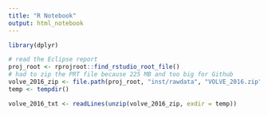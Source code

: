 ```yaml
---
title: "R Notebook"
output: html_notebook
---
```


```r
library(dplyr)

# read the Eclipse report
proj_root <- rprojroot::find_rstudio_root_file()
# had to zip the PRT file because 225 MB and too big for Github
volve_2016_zip <- file.path(proj_root, "inst/rawdata", "VOLVE_2016.zip")
temp <- tempdir()

volve_2016_txt <- readLines(unzip(volve_2016_zip, exdir = temp))
```



